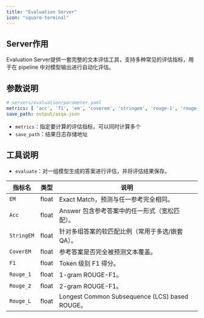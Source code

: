 ```yaml
---
title: "Evaluation Server"
icon: "square-terminal"
---
```


## Server作用

Evaluation Server提供一套完整的文本评估工具，支持多种常见的评估指标，用于在 pipeline 中对模型输出进行自动化评估。

## 参数说明

```yaml
# servers/evaluation/parameter.yaml
metrics: [ 'acc', 'f1', 'em', 'coverem', 'stringem', 'rouge-1', 'rouge-2', 'rouge-l' ]
save_path: output/asqa.json
```

- `metrics`：指定要计算的评估指标，可以同时计算多个
- `save_path`：结果日志存储地址

## 工具说明

- `evaluate`：对一组模型生成的答案进行评估，并将评估结果保存。

| 指标名     | 类型    | 说明                                               |
|------------|---------|----------------------------------------------------|
| `EM`         | float   | Exact Match，预测与任一参考完全相同。              |
| `Acc`        | float   | Answer 包含参考答案中的任一形式（宽松匹配）。      |
| `StringEM`   | float   | 针对多组答案的软匹配比例（常用于多选/嵌套 QA）。   |
| `CoverEM`    | float   | 参考答案是否完全被预测文本覆盖。                   |
| `F1`         | float   | Token 级别 F1 得分。                               |
| `Rouge_1`    | float   | 1-gram ROUGE-F1。                                  |
| `Rouge_2`    | float   | 2-gram ROUGE-F1。                                  |
| `Rouge_L`    | float   | Longest Common Subsequence (LCS) based ROUGE。     |